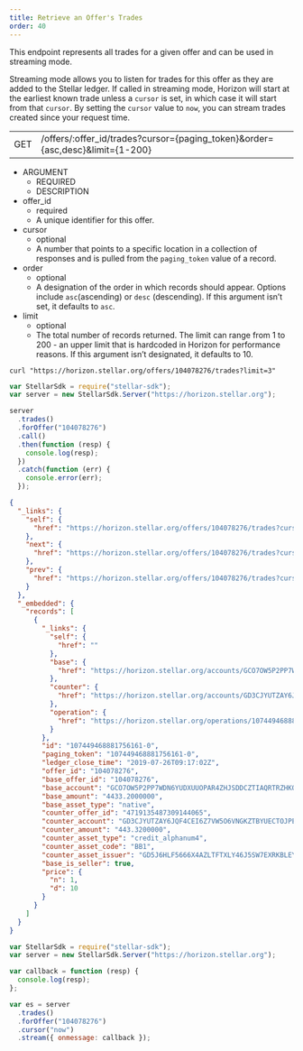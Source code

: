 ```yaml
---
title: Retrieve an Offer's Trades
order: 40
---
```



This endpoint represents all trades for a given offer and can be used in streaming mode.

Streaming mode allows you to listen for trades for this offer as they are added to the Stellar ledger. If called in streaming mode, Horizon will start at the earliest known trade unless a `cursor` is set, in which case it will start from that `cursor`. By setting the `cursor` value to `now`, you can stream trades created since your request time.

<Endpoint>


|  |  |
| --- | --- |
| GET | /offers/:offer_id/trades?cursor={paging_token}&order={asc,desc}&limit={1-200} |

</Endpoint>


<AttributeTable>


- ARGUMENT
  - REQUIRED
  - DESCRIPTION
- offer_id
  - required
  - A unique identifier for this offer.
- cursor
  - optional
  - A number that points to a specific location in a collection of responses and is pulled from the `paging_token` value of a record.
- order
  - optional
  - A designation of the order in which records should appear. Options include `asc`(ascending) or `desc` (descending). If this argument isn’t set, it defaults to `asc`.
- limit
  - optional
  - The total number of records returned. The limit can range from 1 to 200 - an upper limit that is hardcoded in Horizon for performance reasons. If this argument isn’t designated, it defaults to 10.

</AttributeTable>


<CodeExample title="Example Request">


```curl
curl "https://horizon.stellar.org/offers/104078276/trades?limit=3"
```

```js
var StellarSdk = require("stellar-sdk");
var server = new StellarSdk.Server("https://horizon.stellar.org");

server
  .trades()
  .forOffer("104078276")
  .call()
  .then(function (resp) {
    console.log(resp);
  })
  .catch(function (err) {
    console.error(err);
  });
```

</CodeExample>


<ExampleResponse title="Example Response">


```json
{
  "_links": {
    "self": {
      "href": "https://horizon.stellar.org/offers/104078276/trades?cursor=\u0026limit=3\u0026order=asc"
    },
    "next": {
      "href": "https://horizon.stellar.org/offers/104078276/trades?cursor=107449584845914113-0\u0026limit=3\u0026order=asc"
    },
    "prev": {
      "href": "https://horizon.stellar.org/offers/104078276/trades?cursor=107449468881756161-0\u0026limit=3\u0026order=desc"
    }
  },
  "_embedded": {
    "records": [
      {
        "_links": {
          "self": {
            "href": ""
          },
          "base": {
            "href": "https://horizon.stellar.org/accounts/GCO7OW5P2PP7WDN6YUDXUUOPAR4ZHJSDDCZTIAQRTRZHKQWV45WUPBWX"
          },
          "counter": {
            "href": "https://horizon.stellar.org/accounts/GD3CJYUTZAY6JQF4CEI6Z7VW5O6VNGKZTBYUECTOJPEDTB7I2HZSPI2K"
          },
          "operation": {
            "href": "https://horizon.stellar.org/operations/107449468881756161"
          }
        },
        "id": "107449468881756161-0",
        "paging_token": "107449468881756161-0",
        "ledger_close_time": "2019-07-26T09:17:02Z",
        "offer_id": "104078276",
        "base_offer_id": "104078276",
        "base_account": "GCO7OW5P2PP7WDN6YUDXUUOPAR4ZHJSDDCZTIAQRTRZHKQWV45WUPBWX",
        "base_amount": "4433.2000000",
        "base_asset_type": "native",
        "counter_offer_id": "4719135487309144065",
        "counter_account": "GD3CJYUTZAY6JQF4CEI6Z7VW5O6VNGKZTBYUECTOJPEDTB7I2HZSPI2K",
        "counter_amount": "443.3200000",
        "counter_asset_type": "credit_alphanum4",
        "counter_asset_code": "BB1",
        "counter_asset_issuer": "GD5J6HLF5666X4AZLTFTXLY46J5SW7EXRKBLEYPJP33S33MXZGV6CWFN",
        "base_is_seller": true,
        "price": {
          "n": 1,
          "d": 10
        }
      }
    ]
  }
}
```

</ExampleResponse>


<CodeExample title="JavaScript Streaming Example">


```js
var StellarSdk = require("stellar-sdk");
var server = new StellarSdk.Server("https://horizon.stellar.org");

var callback = function (resp) {
  console.log(resp);
};

var es = server
  .trades()
  .forOffer("104078276")
  .cursor("now")
  .stream({ onmessage: callback });
```

</CodeExample>


